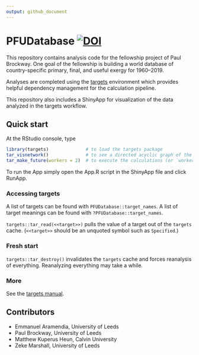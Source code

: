 ```yaml
---
output: github_document
---
```


<!-- *********** -->
<!-- Note: README.md is generated from README.Rmd.   -->
<!-- Be sure to edit README.Rmd and generate the README.md file by Cmd/Ctl-shift-K -->
<!-- *********** -->


# PFUDatabase [![DOI](https://zenodo.org/badge/DOI/10.5281/zenodo.5228375.svg)](https://doi.org/10.5281/zenodo.5228375)

This repository contains analysis code for the fellowship project of Paul Brockway.
One goal of the fellowship is building a world database of country-specific primary, final, and useful exergy 
for 1960--2019.

Analyses are completed using the [targets](https://github.com/ropensci/targets) environment
which provides helpful dependency management for the calculation pipeline. 

This repository also includes a ShinyApp for visualization of the data analyzed in the targets workflow.


## Quick start

At the RStudio console, type

``` r
library(targets)              # to load the targets package   
tar_visnetwork()              # to see a directed acyclic graph of the calculations that will take place   
tar_make_future(workers = 2)  # to execute the calculations (or `workers = 8`, if you have enough cores)
```

To run the App simply open the App.R script in the ShinyApp file and click RunApp.


### Accessing targets

A list of targets can be found with `PFUDatabase::target_names`.
A list of target meanings can be found with `?PFUDatabase::target_names`.

`targets::tar_read(<<target>>)` pulls the value of a target out of the `targets` cache. 
(`<<target>>` should be an unquoted symbol such as `Specified`.)


### Fresh start

`targets::tar_destroy()` invalidates the `targets` cache and forces reanalysis of everything.
Reanalyzing everything may take a while.


### More

See the [targets manual](https://books.ropensci.org/targets/).


## Contributors

* Emmanuel Aramendia, University of Leeds
* Paul Brockway, University of Leeds
* Matthew Kuperus Heun, Calvin University
* Zeke Marshall, University of Leeds
